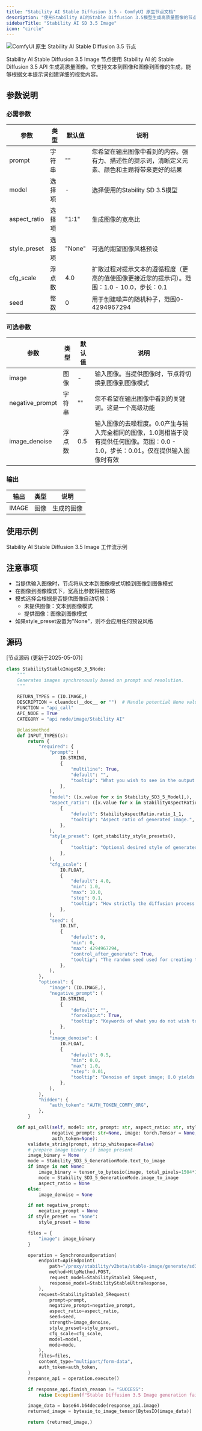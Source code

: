 ```yaml
---
title: "Stability AI Stable Diffusion 3.5 - ComfyUI 原生节点文档"
description: "使用Stability AI的Stable Diffusion 3.5模型生成高质量图像的节点"
sidebarTitle: "Stability AI SD 3.5 Image"
icon: "circle"
---
```


![ComfyUI 原生 Stability AI Stable Diffusion 3.5 节点](/images/built-in-nodes/api_nodes/stability-ai/stability-ai-stable-image-sd-3-5.jpg)

Stability AI Stable Diffusion 3.5 Image 节点使用 Stability AI 的 Stable Diffusion 3.5 API 生成高质量图像。它支持文本到图像和图像到图像的生成，能够根据文本提示词创建详细的视觉内容。

## 参数说明

### 必需参数

| 参数          | 类型   | 默认值 | 说明                                                                            |
| ------------ | ----- | ------ | ------------------------------------------------------------------------------ |
| prompt       | 字符串 | ""     | 您希望在输出图像中看到的内容。强有力、描述性的提示词，清晰定义元素、颜色和主题将带来更好的结果 |
| model        | 选择项 | -      | 选择使用的Stability SD 3.5模型                                                   |
| aspect_ratio | 选择项 | "1:1"  | 生成图像的宽高比                                                                  |
| style_preset | 选择项 | "None" | 可选的期望图像风格预设                                                             |
| cfg_scale    | 浮点数 | 4.0    | 扩散过程对提示文本的遵循程度（更高的值使图像更接近您的提示词）。范围：1.0 - 10.0，步长：0.1    |
| seed         | 整数   | 0      | 用于创建噪声的随机种子，范围0-4294967294                                             |

### 可选参数

| 参数             | 类型   | 默认值 | 说明                                                                                                            |
| --------------- | ------ | ------ | ------------------------------------------------------------------------------------------------------------ |
| image           | 图像   | -      | 输入图像。当提供图像时，节点将切换到图像到图像模式                                                                    |
| negative_prompt | 字符串 | ""     | 您不希望在输出图像中看到的关键词。这是一个高级功能                                                                     |
| image_denoise   | 浮点数 | 0.5    | 输入图像的去噪程度。0.0产生与输入完全相同的图像，1.0则相当于没有提供任何图像。范围：0.0 - 1.0，步长：0.01。仅在提供输入图像时有效 |

### 输出

| 输出   | 类型 | 说明      |
| ----- | ---- | -------- |
| IMAGE | 图像 | 生成的图像 |


## 使用示例

<Card title="Stability AI Stable Diffusion 3.5 Image 工作流示例" icon="book" href="/zh-CN/tutorials/api-nodes/stability-ai/stability-ai-stable-diffusion-3-5-image">
Stability AI Stable Diffusion 3.5 Image 工作流示例
</Card>

## 注意事项

- 当提供输入图像时，节点将从文本到图像模式切换到图像到图像模式
- 在图像到图像模式下，宽高比参数将被忽略
- 模式选择会根据是否提供图像自动切换：
  - 未提供图像：文本到图像模式
  - 提供图像：图像到图像模式
- 如果style_preset设置为"None"，则不会应用任何预设风格

## 源码

[节点源码 (更新于2025-05-07)]

```python
class StabilityStableImageSD_3_5Node:
    """
    Generates images synchronously based on prompt and resolution.
    """

    RETURN_TYPES = (IO.IMAGE,)
    DESCRIPTION = cleandoc(__doc__ or "")  # Handle potential None value
    FUNCTION = "api_call"
    API_NODE = True
    CATEGORY = "api node/image/Stability AI"

    @classmethod
    def INPUT_TYPES(s):
        return {
            "required": {
                "prompt": (
                    IO.STRING,
                    {
                        "multiline": True,
                        "default": "",
                        "tooltip": "What you wish to see in the output image. A strong, descriptive prompt that clearly defines elements, colors, and subjects will lead to better results."
                    },
                ),
                "model": ([x.value for x in Stability_SD3_5_Model],),
                "aspect_ratio": ([x.value for x in StabilityAspectRatio],
                    {
                        "default": StabilityAspectRatio.ratio_1_1,
                        "tooltip": "Aspect ratio of generated image.",
                    },
                ),
                "style_preset": (get_stability_style_presets(),
                    {
                        "tooltip": "Optional desired style of generated image.",
                    },
                ),
                "cfg_scale": (
                    IO.FLOAT,
                    {
                        "default": 4.0,
                        "min": 1.0,
                        "max": 10.0,
                        "step": 0.1,
                        "tooltip": "How strictly the diffusion process adheres to the prompt text (higher values keep your image closer to your prompt)",
                    },
                ),
                "seed": (
                    IO.INT,
                    {
                        "default": 0,
                        "min": 0,
                        "max": 4294967294,
                        "control_after_generate": True,
                        "tooltip": "The random seed used for creating the noise.",
                    },
                ),
            },
            "optional": {
                "image": (IO.IMAGE,),
                "negative_prompt": (
                    IO.STRING,
                    {
                        "default": "",
                        "forceInput": True,
                        "tooltip": "Keywords of what you do not wish to see in the output image. This is an advanced feature."
                    },
                ),
                "image_denoise": (
                    IO.FLOAT,
                    {
                        "default": 0.5,
                        "min": 0.0,
                        "max": 1.0,
                        "step": 0.01,
                        "tooltip": "Denoise of input image; 0.0 yields image identical to input, 1.0 is as if no image was provided at all.",
                    },
                ),
            },
            "hidden": {
                "auth_token": "AUTH_TOKEN_COMFY_ORG",
            },
        }

    def api_call(self, model: str, prompt: str, aspect_ratio: str, style_preset: str, seed: int, cfg_scale: float,
                 negative_prompt: str=None, image: torch.Tensor = None, image_denoise: float=None,
                 auth_token=None):
        validate_string(prompt, strip_whitespace=False)
        # prepare image binary if image present
        image_binary = None
        mode = Stability_SD3_5_GenerationMode.text_to_image
        if image is not None:
            image_binary = tensor_to_bytesio(image, total_pixels=1504*1504).read()
            mode = Stability_SD3_5_GenerationMode.image_to_image
            aspect_ratio = None
        else:
            image_denoise = None

        if not negative_prompt:
            negative_prompt = None
        if style_preset == "None":
            style_preset = None

        files = {
            "image": image_binary
        }

        operation = SynchronousOperation(
            endpoint=ApiEndpoint(
                path="/proxy/stability/v2beta/stable-image/generate/sd3",
                method=HttpMethod.POST,
                request_model=StabilityStable3_5Request,
                response_model=StabilityStableUltraResponse,
            ),
            request=StabilityStable3_5Request(
                prompt=prompt,
                negative_prompt=negative_prompt,
                aspect_ratio=aspect_ratio,
                seed=seed,
                strength=image_denoise,
                style_preset=style_preset,
                cfg_scale=cfg_scale,
                model=model,
                mode=mode,
            ),
            files=files,
            content_type="multipart/form-data",
            auth_token=auth_token,
        )
        response_api = operation.execute()

        if response_api.finish_reason != "SUCCESS":
            raise Exception(f"Stable Diffusion 3.5 Image generation failed: {response_api.finish_reason}.")

        image_data = base64.b64decode(response_api.image)
        returned_image = bytesio_to_image_tensor(BytesIO(image_data))

        return (returned_image,)
```

